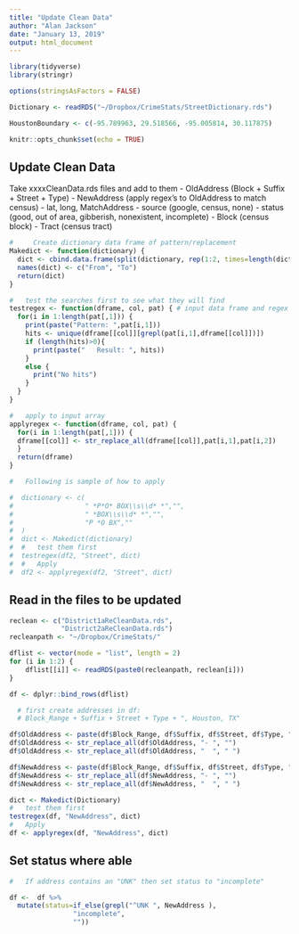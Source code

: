```yaml
---
title: "Update Clean Data"
author: "Alan Jackson"
date: "January 13, 2019"
output: html_document
---
```


```r

library(tidyverse)
library(stringr)

options(stringsAsFactors = FALSE)

Dictionary <- readRDS("~/Dropbox/CrimeStats/StreetDictionary.rds")

HoustonBoundary <- c(-95.789963, 29.518566, -95.005814, 30.117875)

knitr::opts_chunk$set(echo = TRUE)
```

## Update Clean Data

Take xxxxCleanData.rds files and add to them
  - OldAddress (Block + Suffix + Street + Type)
  - NewAddress (apply regex's to OldAddress to match census)
  - lat, long, MatchAddress
  - source (google, census, none)
  - status (good, out of area, gibberish, nonexistent, incomplete)
  - Block (census block)
  - Tract (census tract)

```r

#     Create dictionary data frame of pattern/replacement
Makedict <- function(dictionary) {
  dict <- cbind.data.frame(split(dictionary, rep(1:2, times=length(dictionary)/2)), stringsAsFactors=F)
  names(dict) <- c("From", "To")
  return(dict)
}

#   test the searches first to see what they will find
testregex <- function(dframe, col, pat) { # input data frame and regex
  for(i in 1:length(pat[,1])) {
    print(paste("Pattern: ",pat[i,1]))
    hits <- unique(dframe[[col]][grepl(pat[i,1],dframe[[col]])])
    if (length(hits)>0){
      print(paste("   Result: ", hits))
    }
    else {
      print("No hits")
    }
  }
}

#   apply to input array
applyregex <- function(dframe, col, pat) {
  for(i in 1:length(pat[,1])) {
  dframe[[col]] <- str_replace_all(dframe[[col]],pat[i,1],pat[i,2])
  }
  return(dframe)
}

#   Following is sample of how to apply

#  dictionary <- c(
#                  " *P*O* BOX\\s\\d* *","",
#                  " *BOX\\s\\d* *","",
#                  "P *O BX",""
#  )
#  dict <- Makedict(dictionary)
#  #   test them first
#  testregex(df2, "Street", dict)
#  #   Apply
#  df2 <- applyregex(df2, "Street", dict)

```

##  Read in the files to be updated

```r


reclean <- c("District1aReCleanData.rds", 
             "District2aReCleanData.rds")
recleanpath <- "~/Dropbox/CrimeStats/"

dflist <- vector(mode = "list", length = 2)
for (i in 1:2) {
    dflist[[i]] <- readRDS(paste0(recleanpath, reclean[i]))
}

df <- dplyr::bind_rows(dflist)

  # first create addresses in df: 
  # Block_Range + Suffix + Street + Type + ", Houston, TX"

df$OldAddress <- paste(df$Block_Range, df$Suffix, df$Street, df$Type, ", Houston, TX")
df$OldAddress <- str_replace_all(df$OldAddress, "- ", "")
df$OldAddress <- str_replace_all(df$OldAddress, "  ", " ")

df$NewAddress <- paste(df$Block_Range, df$Suffix, df$Street, df$Type, ", Houston, TX")
df$NewAddress <- str_replace_all(df$NewAddress, "- ", "")
df$NewAddress <- str_replace_all(df$NewAddress, "  ", " ")

dict <- Makedict(Dictionary)
#   test them first
testregex(df, "NewAddress", dict)
#   Apply
df <- applyregex(df, "NewAddress", dict)
```

##  Set status where able

```r

#   If address contains an "UNK" then set status to "incomplete"

df <-  df %>% 
  mutate(status=if_else(grepl("^UNK ", NewAddress ), 
                "incomplete", 
                ""))

```



